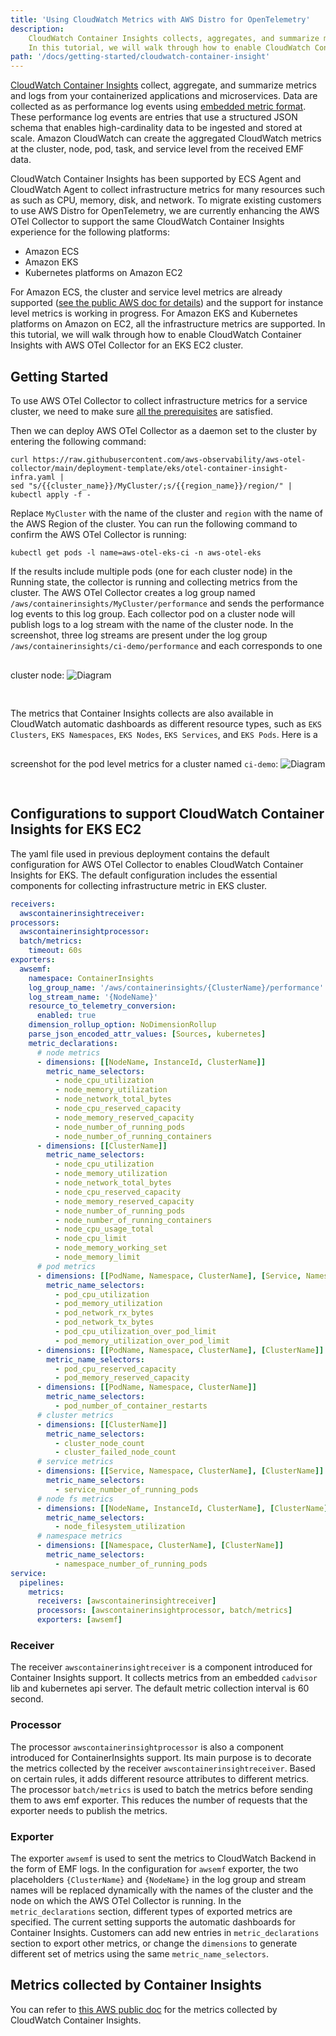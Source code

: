 ```yaml
---
title: 'Using CloudWatch Metrics with AWS Distro for OpenTelemetry'
description:
    CloudWatch Container Insights collects, aggregates, and summarize metrics and logs from your containerized applications and microservices. 
    In this tutorial, we will walk through how to enable CloudWatch Container Insights with AWS OTel Collector for an EKS EC2 cluster. 
path: '/docs/getting-started/cloudwatch-container-insight'
---
```



[CloudWatch Container Insights](https://docs.aws.amazon.com/AmazonCloudWatch/latest/monitoring/ContainerInsights.html) collect, aggregate, 
and summarize metrics and logs from your containerized applications and microservices. Data are collected as as performance log events 
using [embedded metric format](https://docs.aws.amazon.com/AmazonCloudWatch/latest/monitoring/CloudWatch_Embedded_Metric_Format.html). 
These performance log events are entries that use a structured JSON schema that enables high-cardinality data to be ingested and stored at scale. 
Amazon CloudWatch can create the aggregated CloudWatch metrics at the cluster, node, pod, task, and service level from the received EMF data. 

CloudWatch Container Insights has been supported by ECS Agent and CloudWatch Agent to collect infrastructure metrics for many resources such as
such as CPU, memory, disk, and network. To migrate existing customers to use AWS Distro for OpenTelemetry, we are currently enhancing the 
AWS OTel Collector to support the same CloudWatch Container Insights experience for the following platforms:  
  * Amazon ECS 
  * Amazon EKS
  * Kubernetes platforms on Amazon EC2

For Amazon ECS, the cluster and service level metrics are already supported ([see the public AWS doc for details](https://docs.aws.amazon.com/AmazonCloudWatch/latest/monitoring/deploy-container-insights-ECS-adot.html))
and the support for instance level metrics is working in progress. For Amazon EKS and Kubernetes platforms on Amazon on EC2, all the infrastructure metrics are supported. 
In this tutorial, we will walk through how to enable CloudWatch Container Insights with AWS OTel Collector for an EKS EC2 cluster. 

<SectionSeparator />

## Getting Started
To use AWS OTel Collector to collect infrastructure metrics for a service cluster, we need to make sure [all the prerequisites](https://docs.aws.amazon.com/AmazonCloudWatch/latest/monitoring/Container-Insights-prerequisites.html) are satisfied.

Then we can deploy AWS OTel Collector as a daemon set to the cluster by entering the following command:
```
curl https://raw.githubusercontent.com/aws-observability/aws-otel-collector/main/deployment-template/eks/otel-container-insight-infra.yaml |
sed "s/{{cluster_name}}/MyCluster/;s/{{region_name}}/region/" |
kubectl apply -f -
```
Replace `MyCluster` with the name of the cluster and `region` with the name of the AWS Region of the cluster. You can run the following command
to confirm the AWS OTel Collector is running:
```
kubectl get pods -l name=aws-otel-eks-ci -n aws-otel-eks
```
If the results include multiple pods (one for each cluster node) in the Running state, the collector is running and collecting metrics from the cluster.
The AWS OTel Collector creates a log group named `/aws/containerinsights/MyCluster/performance` and sends the performance log events to this log group.
Each collector pod on a cluster node will publish logs to a log stream with the name of the cluster node. In the screenshot, three log streams are present
under the log group `/aws/containerinsights/ci-demo/performance` and each corresponds to one cluster node:
<img src={imgLogGroup} alt="Diagram" style="margin: 30px 0;" />

The metrics that Container Insights collects are also available in CloudWatch automatic dashboards as different resource types, such as 
`EKS Clusters`, `EKS Namespaces`, `EKS Nodes`, `EKS Services`, and `EKS Pods`. Here is a screenshot for the pod level metrics for 
a cluster named `ci-demo`:
<img src={imgPodMetrics} alt="Diagram" style="margin: 30px 0;" /> 


## Configurations to support CloudWatch Container Insights for EKS EC2
The yaml file used in previous deployment contains the default configuration for AWS OTel Collector to enables CloudWatch Container Insights for EKS. The default
configuration includes the essential components for collecting infrastructure metric in EKS cluster.

```yaml
receivers:
  awscontainerinsightreceiver:
processors:
  awscontainerinsightprocessor:
  batch/metrics:
    timeout: 60s
exporters:
  awsemf:
    namespace: ContainerInsights
    log_group_name: '/aws/containerinsights/{ClusterName}/performance'
    log_stream_name: '{NodeName}'
    resource_to_telemetry_conversion:
      enabled: true
    dimension_rollup_option: NoDimensionRollup
    parse_json_encoded_attr_values: [Sources, kubernetes]
    metric_declarations:
      # node metrics
      - dimensions: [[NodeName, InstanceId, ClusterName]]
        metric_name_selectors:
          - node_cpu_utilization
          - node_memory_utilization
          - node_network_total_bytes
          - node_cpu_reserved_capacity
          - node_memory_reserved_capacity
          - node_number_of_running_pods
          - node_number_of_running_containers
      - dimensions: [[ClusterName]]
        metric_name_selectors:
          - node_cpu_utilization
          - node_memory_utilization
          - node_network_total_bytes
          - node_cpu_reserved_capacity
          - node_memory_reserved_capacity
          - node_number_of_running_pods
          - node_number_of_running_containers
          - node_cpu_usage_total
          - node_cpu_limit
          - node_memory_working_set
          - node_memory_limit
      # pod metrics
      - dimensions: [[PodName, Namespace, ClusterName], [Service, Namespace, ClusterName], [Namespace, ClusterName], [ClusterName]]
        metric_name_selectors:
          - pod_cpu_utilization
          - pod_memory_utilization
          - pod_network_rx_bytes
          - pod_network_tx_bytes
          - pod_cpu_utilization_over_pod_limit
          - pod_memory_utilization_over_pod_limit
      - dimensions: [[PodName, Namespace, ClusterName], [ClusterName]]
        metric_name_selectors:
          - pod_cpu_reserved_capacity
          - pod_memory_reserved_capacity
      - dimensions: [[PodName, Namespace, ClusterName]]
        metric_name_selectors:
          - pod_number_of_container_restarts
      # cluster metrics
      - dimensions: [[ClusterName]]
        metric_name_selectors:
          - cluster_node_count
          - cluster_failed_node_count
      # service metrics
      - dimensions: [[Service, Namespace, ClusterName], [ClusterName]]
        metric_name_selectors:
          - service_number_of_running_pods
      # node fs metrics
      - dimensions: [[NodeName, InstanceId, ClusterName], [ClusterName]]
        metric_name_selectors:
          - node_filesystem_utilization
      # namespace metrics
      - dimensions: [[Namespace, ClusterName], [ClusterName]]
        metric_name_selectors:
          - namespace_number_of_running_pods
service:
  pipelines:
    metrics:
      receivers: [awscontainerinsightreceiver]
      processors: [awscontainerinsightprocessor, batch/metrics]
      exporters: [awsemf]
```

### Receiver
The receiver `awscontainerinsightreceiver` is a component introduced for Container Insights support. It collects metrics from an embedded `cadvisor` lib and 
kubernetes api server. The default metric collection interval is 60 second. 

### Processor
The processor `awscontainerinsightprocessor` is also a component introduced for ContainerInsights support. Its main purpose is to decorate the metrics 
collected by the receiver `awscontainerinsightreceiver`. Based on certain rules, it adds different resource attributes to different metrics. 
The processor `batch/metrics` is used to batch the metrics before sending them to aws emf exporter. This reduces the number of requests that the 
exporter needs to publish the metrics.

### Exporter
The exporter `awsemf` is used to sent the metrics to CloudWatch Backend in the form of EMF logs. In the configuration for `awsemf` exporter, the two 
placeholders `{ClusterName}` and `{NodeName}` in the log group and stream names will be replaced dynamically with the names of the cluster 
and the node on which the AWS OTel Collector is running. In the `metric_declarations` section, different types of exported metrics are specified. The current setting 
supports the automatic dashboards for Container Insights. Customers can add new entries in `metric_declarations` section to export other metrics,
or change the `dimensions` to generate different set of metrics using the same `metric_name_selectors`.  



## Metrics collected by Container Insights
You can refer to [this AWS public doc](https://docs.aws.amazon.com/AmazonCloudWatch/latest/monitoring/Container-Insights-metrics.html) for the metrics collected by CloudWatch Container Insights.
